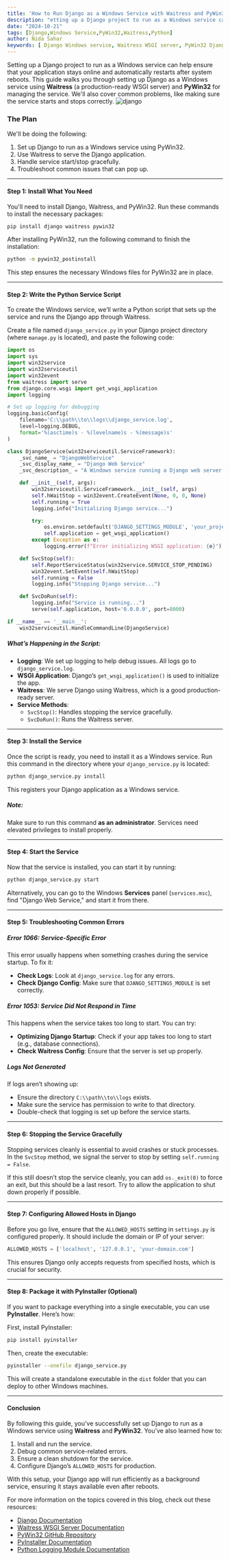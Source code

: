 ```yaml
---
title: 'How to Run Django as a Windows Service with Waitress and PyWin32'
description: "etting up a Django project to run as a Windows service can help ensure that your application stays online and automatically restarts after system reboots. This guide walks you through setting up Django as a Windows service using **Waitress** (a production-ready WSGI server) and **PyWin32** for managing the service. We'll also cover common problems, like making sure the service starts and stops correctly."
date: "2024-10-21"
tags: [Django,Windows Service,PyWin32,Waitress,Python]
author: Nida Sahar
keywords: [ Django Windows service, Waitress WSGI server, PyWin32 Django, Running Django as a service, Windows service Python, Django production server, Deploy Django Windows, PyInstaller Django service, Python Windows service, Django Waitress deployment]
---
```


Setting up a Django project to run as a Windows service can help ensure that your application stays online and automatically restarts after system reboots. This guide walks you through setting up Django as a Windows service using **Waitress** (a production-ready WSGI server) and **PyWin32** for managing the service. We'll also cover common problems, like making sure the service starts and stops correctly.
![django](https://raw.githubusercontent.com/nifetency/nife-blog-content/main/blog/img/logo-python-django.png)
<br/>

### The Plan

We'll be doing the following:

1. Set up Django to run as a Windows service using PyWin32.
2. Use Waitress to serve the Django application.
3. Handle service start/stop gracefully.
4. Troubleshoot common issues that can pop up.

---

#### Step 1: Install What You Need

You'll need to install Django, Waitress, and PyWin32. Run these commands to install the necessary packages:

```bash
pip install django waitress pywin32
```

After installing PyWin32, run the following command to finish the installation:

```bash
python -m pywin32_postinstall
```

This step ensures the necessary Windows files for PyWin32 are in place.

---

#### Step 2: Write the Python Service Script

To create the Windows service, we’ll write a Python script that sets up the service and runs the Django app through Waitress.

Create a file named `django_service.py` in your Django project directory (where `manage.py` is located), and paste the following code:

```python
import os
import sys
import win32service
import win32serviceutil
import win32event
from waitress import serve
from django.core.wsgi import get_wsgi_application
import logging

# Set up logging for debugging
logging.basicConfig(
    filename='C:\\path\\to\\logs\\django_service.log',
    level=logging.DEBUG,
    format='%(asctime)s - %(levelname)s - %(message)s'
)

class DjangoService(win32serviceutil.ServiceFramework):
    _svc_name_ = "DjangoWebService"
    _svc_display_name_ = "Django Web Service"
    _svc_description_ = "A Windows service running a Django web server using Waitress."

    def __init__(self, args):
        win32serviceutil.ServiceFramework.__init__(self, args)
        self.hWaitStop = win32event.CreateEvent(None, 0, 0, None)
        self.running = True
        logging.info("Initializing Django service...")

        try:
            os.environ.setdefault('DJANGO_SETTINGS_MODULE', 'your_project_name.settings')
            self.application = get_wsgi_application()
        except Exception as e:
            logging.error(f"Error initializing WSGI application: {e}")

    def SvcStop(self):
        self.ReportServiceStatus(win32service.SERVICE_STOP_PENDING)
        win32event.SetEvent(self.hWaitStop)
        self.running = False
        logging.info("Stopping Django service...")

    def SvcDoRun(self):
        logging.info("Service is running...")
        serve(self.application, host='0.0.0.0', port=8000)

if __name__ == '__main__':
    win32serviceutil.HandleCommandLine(DjangoService)
```

##### What’s Happening in the Script:

- **Logging**: We set up logging to help debug issues. All logs go to `django_service.log`.
- **WSGI Application**: Django’s `get_wsgi_application()` is used to initialize the app.
- **Waitress**: We serve Django using Waitress, which is a good production-ready server.
- **Service Methods**:
  - `SvcStop()`: Handles stopping the service gracefully.
  - `SvcDoRun()`: Runs the Waitress server.

---

#### Step 3: Install the Service

Once the script is ready, you need to install it as a Windows service. Run this command in the directory where your `django_service.py` is located:

```bash
python django_service.py install
```

This registers your Django application as a Windows service.

##### Note:
Make sure to run this command **as an administrator**. Services need elevated privileges to install properly.

---

#### Step 4: Start the Service

Now that the service is installed, you can start it by running:

```bash
python django_service.py start
```

Alternatively, you can go to the Windows **Services** panel (`services.msc`), find "Django Web Service," and start it from there.

---

#### Step 5: Troubleshooting Common Errors

##### Error 1066: Service-Specific Error

This error usually happens when something crashes during the service startup. To fix it:
- **Check Logs**: Look at `django_service.log` for any errors.
- **Check Django Config**: Make sure that `DJANGO_SETTINGS_MODULE` is set correctly.

##### Error 1053: Service Did Not Respond in Time

This happens when the service takes too long to start. You can try:
- **Optimizing Django Startup**: Check if your app takes too long to start (e.g., database connections).
- **Check Waitress Config**: Ensure that the server is set up properly.

##### Logs Not Generated

If logs aren’t showing up:
- Ensure the directory `C:\\path\\to\\logs` exists.
- Make sure the service has permission to write to that directory.
- Double-check that logging is set up before the service starts.

---

#### Step 6: Stopping the Service Gracefully

Stopping services cleanly is essential to avoid crashes or stuck processes. In the `SvcStop` method, we signal the server to stop by setting `self.running = False`.

If this still doesn’t stop the service cleanly, you can add `os._exit(0)` to force an exit, but this should be a last resort. Try to allow the application to shut down properly if possible.

---

#### Step 7: Configuring Allowed Hosts in Django

Before you go live, ensure that the `ALLOWED_HOSTS` setting in `settings.py` is configured properly. It should include the domain or IP of your server:

```python
ALLOWED_HOSTS = ['localhost', '127.0.0.1', 'your-domain.com']
```

This ensures Django only accepts requests from specified hosts, which is crucial for security.

---

#### Step 8: Package it with PyInstaller (Optional)

If you want to package everything into a single executable, you can use **PyInstaller**. Here’s how:

First, install PyInstaller:

```bash
pip install pyinstaller
```

Then, create the executable:

```bash
pyinstaller --onefile django_service.py
```

This will create a standalone executable in the `dist` folder that you can deploy to other Windows machines.

---

#### Conclusion

By following this guide, you’ve successfully set up Django to run as a Windows service using **Waitress** and **PyWin32**. You’ve also learned how to:

1. Install and run the service.
2. Debug common service-related errors.
3. Ensure a clean shutdown for the service.
4. Configure Django’s `ALLOWED_HOSTS` for production.

With this setup, your Django app will run efficiently as a background service, ensuring it stays available even after reboots.


For more information on the topics covered in this blog, check out these resources:

- [Django Documentation](https://docs.djangoproject.com/en/stable/)
- [Waitress WSGI Server Documentation](https://docs.pylonsproject.org/projects/waitress/en/stable/)
- [PyWin32 GitHub Repository](https://github.com/mhammond/pywin32)
- [PyInstaller Documentation](https://pyinstaller.org/en/stable/)
- [Python Logging Module Documentation](https://docs.python.org/3/library/logging.html)
